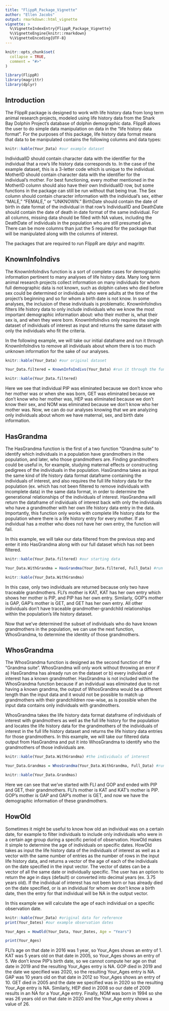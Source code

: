 ```yaml
---
title: "FlippR_Package_Vignette"
author: "Ellen Jacobs"
output: rmarkdown::html_vignette
vignette: >
  %\VignetteIndexEntry{FlippR_Package_Vignette}
  %\VignetteEngine{knitr::rmarkdown}
  %\VignetteEncoding{UTF-8}
---
```


```r
knitr::opts_chunk$set(
  collapse = TRUE,
  comment = "#>"
)
```

```r
library(FlippR)
library(magrittr)
library(dplyr)
```

## Introduction

The FlippR package is designed to work with life history data from long term animal research projects, modeled using life history data from the Shark Bay Dolphin Project's database of dolphin demographic data. FlippR allows the user to do simple data manipulation on data in the "life history data format". For the purposes of this package, life history data format means that data to be manipulated contains the following columns and data types:

```r
knitr::kable(Your_Data) #our example dataset
```

IndividualID should contain character data with the identifier for the individual that a row's life history data corresponds to. In the case of the example dataset, this is a 3-letter code which is unique to the individual. MotherID should contain character data with the identifier for the individual's mother. For best functioning, every mother mentioned in the MotherID column should also have their own IndividualID row, but some functions in the package can still be run without that being true. The Sex column should contain character information with the individual's sex, either "MALE," "FEMALE," or "UNKNOWN." BirthDate should contain the date of birth in date format of the individual in that row's IndividualID and DeathDate should contain the date of death in date format of the same individual. For all columns, missing data should be filled with NA values, including the DeathDate of individuals in the population who are still presumed alive. There can be more columns than just the 5 required for the package that will be manipulated along with the columns of interest.

The packages that are required to run FlippR are dplyr and magrittr.

## KnownInfoIndivs

The KnownInfoIndivs function is a sort of complete cases for demographic information pertinent to many analyses of life history data. Many long term animal research projects collect information on many individuals for whom full demographic data is not known, such as dolphin calves who died before sex could be determined or individuals who were adults at the time of the project's beginning and so for whom a birth date is not know. In some analyses, the inclusion of these individuals is problematic. KnownInfoIndivs filters life history data to only include individuals who we know the most important demographic information about: who their mother is, what their sex is, and when they were born. KnownInfoIndivs only requires the single dataset of individuals of interest as input and returns the same dataset with only the individuals who fit the criteria.

In the following example, we will take our initial dataframe and run it through KnownInfoIndivs to remove all individuals about whom there is too much unknown information for the sake of our analyses.

```r
knitr::kable(Your_Data) #our original dataset

Your_Data.filtered = KnownInfoIndivs(Your_Data) #run it through the function to filter out indivs without enough info

knitr::kable(Your_Data.filtered)
```

Here we see that individual PIP was eliminated because we don't know who her mother was or when she was born, GET was eliminated because we don't know who her mother was, HEP was eliminated because we don't know their sex, and NOM was eliminated because we don't know who her mother was. Now, we can do our analyses knowing that we are analyzing only individuals about whom we have maternal, sex, and birth date information.

## HasGrandma

The HasGrandma function is the first of a two function "Grandma suite" to identify which individuals in a population have grandmothers in the population, and later, who those grandmothers are. Finding grandmothers could be useful in, for example, studying maternal effects or constructing pedigrees of the individuals in the population. HasGrandma takes as input the same kind of life history data format dataframe containing the individuals of interest, and also requires the full life history data for the population (ex. which has not been filtered to remove individuals with incomplete data) in the same data format, in order to determine the generational relationships of the individuals of interest. HasGrandma will return the dataframe of individuals of interest back with only the individuals who have a grandmother with her own life history data entry in the data. Importantly, this function only works with complete life history data for the population where there is a life history entry for every mother. If an individual has a mother who does not have her own entry, the function will fail.

In this example, we will take our data filtered from the previous step and enter it into HasGrandma along with our full dataset which has not been filtered.

```r
knitr::kable(Your_Data.filtered) #our starting data

Your_Data.WithGrandma = HasGrandma(Your_Data.filtered, Full_Data) #run it through the function to find individuals with grandmas

knitr::kable(Your_Data.WithGrandma)
```

In this case, only two individuals are returned because only two have traceable grandmothers. FLI's mother is KAT, KAT has her own entry which shows her mother is PIP, and PIP has her own entry. Similarly, GOP's mother is GAP, GAP's mother is GET, and GET has her own entry. All other individuals don't have traceable grandmother-grandchild relationships within the population's life history dataset. 

Now that we've determined the subset of individuals who do have known grandmothers in the population, we can use the next function, WhosGrandma, to determine the identity of those grandmothers.

## WhosGrandma

The WhosGrandma function is designed as the second function of the "Grandma suite". WhosGrandma will only work without throwing an error if a) HasGrandma has already run on the dataset or b) every individual of interest has a known grandmother. HasGrandma is not included within the WhosGrandma function because if an individual was eliminated due to not having a known grandma, the output of WhosGrandma would be a different length than the input data and it would not be possible to match up grandmothers with their grandchildren row-wise, as is possible when the input data contains only individuals with grandmothers.

WhosGrandma takes the life history data format dataframe of individuals of interest with grandmothers as well as the full life history for the population and locates the life history data for the grandmothers of the individuals of interest in the full life history dataset and returns the life history data entries for those grandmothers. In this example, we will take our filtered data output from HasGrandma and put it into WhosGrandma to identify who the grandmothers of those individuals are.

```r
knitr::kable(Your_Data.WithGrandma) #the individuals of interest

Your_Data.Grandmas = WhosGrandma(Your_Data.WithGrandma, Full_Data) #run it through the function to get the grandmas

knitr::kable(Your_Data.Grandmas)
```

Here we can see that we've started with FLI and GOP and ended with PIP and GET, their grandmothers. FLI's mother is KAT and KAT's mother is PIP. GOP's mother is GAP and GAP's mother is GET, and now we have the demographic information of these grandmothers.

## HowOld

Sometimes it might be useful to know how old an individual was on a certain date, for example to filter individuals to include only individuals who were in a certain age group during a specific period of observation. HowOld makes it simple to determine the age of individuals on specific dates. HowOld takes as input the life history data of the individuals of interest as well as a vector with the same number of entries as the number of rows in the input life history data, and returns a vector of the age of each of the individuals on the date specified in the input vector. The vector of dates can be a vector of all the same date or individually specific. The user has an option to return the age in days (default) or converted into decimal years (ex. 3.75 years old). If the individual of interest has not been born or has already died on the date specified, or is an individual for whom we don't know a birth date, then the entry for that individual will be NA in the output vector.

In this example we will calculate the age of each individual on a specific observation date.

```r
knitr::kable(Your_Data) #original data for reference
print(Your_Dates) #our example observation dates

Your_Ages = HowOld(Your_Data, Your_Dates, Age = "Years")

print(Your_Ages)

```

FLI's age on that date in 2016 was 1 year, so Your_Ages shows an entry of 1. KAT was 5 years old on that date in 2005, so Your_Ages shows an entry of 5. We don't know PIP's birth date, so we cannot compute her age on that date in 2019 and the resulting Your_Ages entry is NA. GOP died in 2019 and the date we specified was 2020, so the resulting Your_Ages entry is NA. GAP was 10 years old on that date in 2012 so Your_Ages shows an entry of 10. GET died in 2005 and the date we specified was in 2020 so the resulting Your_Age entry is NA. Similarly, HEP died in 2008 so our date of 2009 results in an NA for a Your_Age entry. Finally, NOM was born in 1994 so she was 26 years old on that date in 2020 and the Your_Age entry shows a value of 26.
